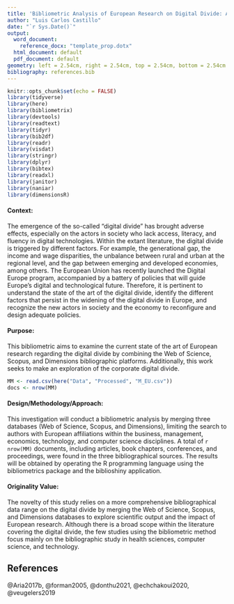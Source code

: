 ```yaml
---
title: 'Bibliometric Analysis of European Research on Digital Divide: An Exploration   of the Corporate Landscape'
author: "Luis Carlos Castillo"
date: "`r Sys.Date()`"
output:
  word_document: 
    reference_docx: "template_prop.dotx"
  html_document: default
  pdf_document: default
geometry: left = 2.54cm, right = 2.54cm, top = 2.54cm, bottom = 2.54cm
bibliography: references.bib
---
```


```r
knitr::opts_chunk$set(echo = FALSE)
library(tidyverse)
library(here)
library(bibliometrix)
library(devtools)
library(readtext)
library(tidyr)
library(bib2df)
library(readr)
library(visdat)
library(stringr)
library(dplyr)
library(bibtex)
library(readxl)
library(janitor)
library(naniar)
library(dimensionsR)

```

#### **Context:**

The emergence of the so-called "digital divide" has brought adverse effects, especially on the actors in society who lack access, literacy, and fluency in digital technologies. Within the extant literature, the digital divide is triggered by different factors. For example, the generational gap, the income and wage disparities, the unbalance between rural and urban at the regional level, and the gap between emerging and developed economies, among others. The European Union has recently launched the Digital Europe program, accompanied by a battery of policies that will guide Europe's digital and technological future. Therefore, it is pertinent to understand the state of the art of the digital divide, identify the different factors that persist in the widening of the digital divide in Europe, and recognize the new actors in society and the economy to reconfigure and design adequate policies.

#### **Purpose:**

This bibliometric aims to examine the current state of the art of European research regarding the digital divide by combining the Web of Science, Scopus, and Dimensions bibliographic platforms. Additionally, this work seeks to make an exploration of the corporate digital divide. 

```r
MM <- read.csv(here("Data", "Processed", "M_EU.csv"))
docs <- nrow(MM)

```

#### **Design/Methodology/Approach:**

This investigation will conduct a bibliometric analysis by merging three databases (Web of Science, Scopus, and Dimensions), limiting the search to authors with European affiliations within the business, management, economics, technology, and computer science disciplines. A total of `r nrow(MM)` documents, including articles, book chapters, conferences, and proceedings, were found in the three bibliographical sources. The results will be obtained by operating the R programming language using the bibliometrics package and the biblioshiny application.

#### **Originality Value:**

The novelty of this study relies on a more comprehensive bibliographical data range on the digital divide by merging the Web of Science, Scopus, and Dimensions databases to explore scientific output and the impact of European research. Although there is a broad scope within the literature covering the digital divide, the few studies using the bibliometric method focus mainly on the bibliographic study in health sciences, computer science, and technology.

## References

@Aria2017b, @forman2005, @donthu2021, @echchakoui2020, @veugelers2019
